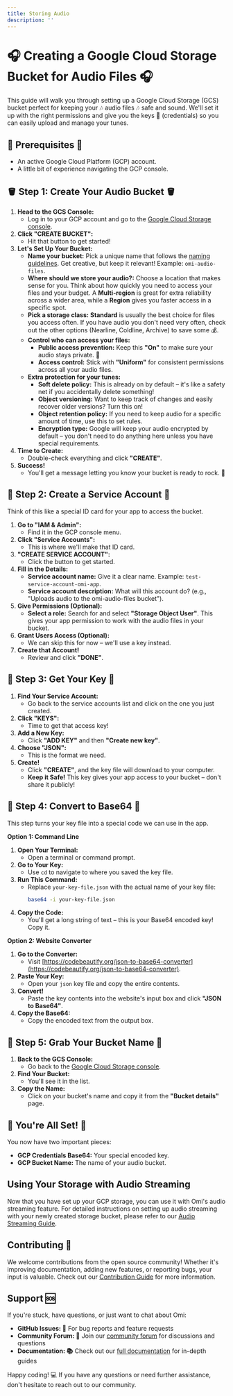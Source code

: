 ```yaml
---
title: Storing Audio
description: ''
---
```


# 🎧 Creating a Google Cloud Storage Bucket for Audio Files 🎧

This guide will walk you through setting up a Google Cloud Storage (GCS) bucket perfect for keeping your 🎶 audio files 🎶 safe and sound. We'll set it up with the right permissions and give you the keys 🔑 (credentials) so you can easily upload and manage your tunes.

## 🚀 Prerequisites 🚀

* An active Google Cloud Platform (GCP) account.
* A little bit of experience navigating the GCP console.

## 🪣 Step 1: Create Your Audio Bucket 🪣

1. **Head to the GCS Console:**
   - Log in to your GCP account and go to the [Google Cloud Storage console](https://console.cloud.google.com/storage/browser).
2. **Click "CREATE BUCKET":**
   -  Hit that button to get started!
3. **Let's Set Up Your Bucket:**
   - **Name your bucket:**  Pick a unique name that follows the [naming guidelines](https://cloud.google.com/storage/docs/naming-buckets#requirements). Get creative, but keep it relevant! Example: `omi-audio-files`.
   - **Where should we store your audio?:** Choose a location that makes sense for you. Think about how quickly you need to access your files and your budget. A **Multi-region** is great for extra reliability across a wider area, while a **Region** gives you faster access in a specific spot.
   - **Pick a storage class:**  **Standard** is usually the best choice for files you access often. If you have audio you don't need very often, check out the other options (Nearline, Coldline, Archive) to save some 💰.
   - **Control who can access your files:**
     - **Public access prevention:** Keep this **"On"** to make sure your audio stays private. 🤫
     - **Access control:**  Stick with **"Uniform"** for consistent permissions across all your audio files.
   - **Extra protection for your tunes:**
     - **Soft delete policy:** This is already on by default – it's like a safety net if you accidentally delete something!
     - **Object versioning:** Want to keep track of changes and easily recover older versions? Turn this on!
     - **Object retention policy:**  If you need to keep audio for a specific amount of time, use this to set rules.
     - **Encryption type:** Google will keep your audio encrypted by default – you don't need to do anything here unless you have special requirements.
4. **Time to Create:**
   - Double-check everything and click **"CREATE"**.
5. **Success!**
   - You'll get a message letting you know your bucket is ready to rock. 🤘

## 🔐 Step 2: Create a Service Account 🔐

Think of this like a special ID card for your app to access the bucket.

1. **Go to "IAM & Admin":**
   - Find it in the GCP console menu.
2. **Click "Service Accounts":**
   - This is where we'll make that ID card.
3. **"CREATE SERVICE ACCOUNT":**
   - Click the button to get started.
4. **Fill in the Details:**
   - **Service account name:**  Give it a clear name. Example: `test-service-account-omi-app`.
   - **Service account description:**  What will this account do? (e.g., "Uploads audio to the omi-audio-files bucket").
5. **Give Permissions (Optional):**
   - **Select a role:** Search for and select **"Storage Object User"**. This gives your app permission to work with the audio files in your bucket.
6. **Grant Users Access (Optional):**
   - We can skip this for now – we'll use a key instead.
7. **Create that Account!**
   - Review and click **"DONE"**.

## 🔑 Step 3: Get Your Key 🔑

1. **Find Your Service Account:**
   - Go back to the service accounts list and click on the one you just created.
2. **Click "KEYS":**
   - Time to get that access key!
3. **Add a New Key:**
   - Click **"ADD KEY"** and then **"Create new key"**.
4. **Choose "JSON":**
   - This is the format we need.
5. **Create!**
   - Click **"CREATE"**, and the key file will download to your computer.
   - **Keep it Safe!**  This key gives your app access to your bucket – don't share it publicly!

## 🧬 Step 4: Convert to Base64 🧬

This step turns your key file into a special code we can use in the app.

**Option 1: Command Line**

1. **Open Your Terminal:**
   - Open a terminal or command prompt.
2. **Go to Your Key:**
   - Use `cd` to navigate to where you saved the key file.
3. **Run This Command:**
   - Replace `your-key-file.json` with the actual name of your key file:
     ```bash
     base64 -i your-key-file.json
     ```
4. **Copy the Code:**
   - You'll get a long string of text – this is your Base64 encoded key! Copy it.

**Option 2: Website Converter**

1. **Go to the Converter:**
   - Visit [https://codebeautify.org/json-to-base64-converter](https://codebeautify.org/json-to-base64-converter).
2. **Paste Your Key:**
   - Open your `json` key file and copy the entire contents.
3. **Convert!**
   - Paste the key contents into the website's input box and click **"JSON to Base64"**.
4. **Copy the Base64:**
   - Copy the encoded text from the output box.

## 📝 Step 5: Grab Your Bucket Name 📝

1. **Back to the GCS Console:**
   - Go back to the [Google Cloud Storage console](https://console.cloud.google.com/storage/browser).
2. **Find Your Bucket:**
   - You'll see it in the list.
3. **Copy the Name:**
   - Click on your bucket's name and copy it from the **"Bucket details"** page.

## 🎉 You're All Set! 🎉

You now have two important pieces:

* **GCP Credentials Base64:** Your special encoded key.
* **GCP Bucket Name:** The name of your audio bucket.

## Using Your Storage with Audio Streaming

Now that you have set up your GCP storage, you can use it with Omi's audio streaming feature. For detailed instructions on setting up audio streaming with your newly created storage bucket, please refer to our [Audio Streaming Guide](https://docs.omi.me/doc/developer/apps/audiostreaming).

## Contributing 🤝

We welcome contributions from the open source community! Whether it's improving documentation, adding new features, or reporting bugs, your input is valuable. Check out our [Contribution Guide](https://docs.omi.me/developer/Contribution/) for more information.

## Support 🆘

If you're stuck, have questions, or just want to chat about Omi:

- **GitHub Issues: 🐛** For bug reports and feature requests
- **Community Forum: 💬** Join our [community forum](http://discord.omi.me) for discussions and questions
- **Documentation: 📚** Check out our [full documentation](https://docs.omi.me/) for in-depth guides

Happy coding! 💻 If you have any questions or need further assistance, don't hesitate to reach out to our community.
